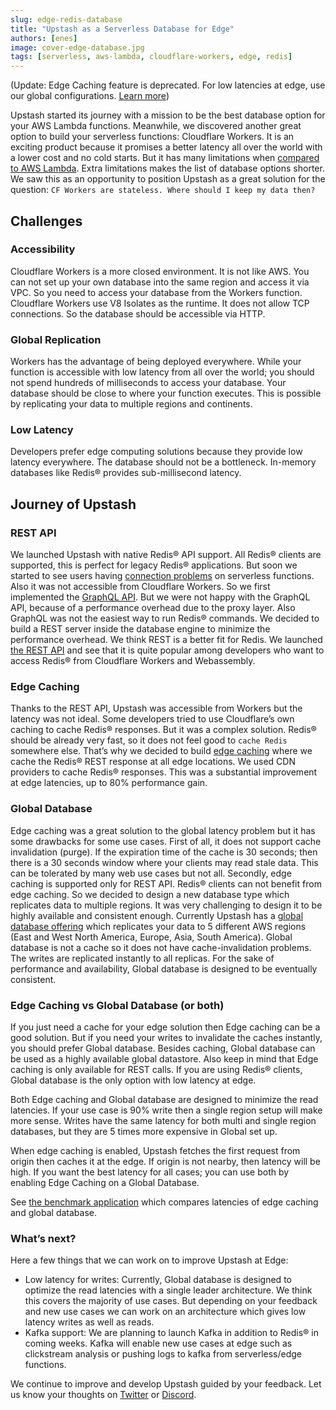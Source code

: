 ```yaml
---
slug: edge-redis-database
title: "Upstash as a Serverless Database for Edge"
authors: [enes]
image: cover-edge-database.jpg
tags: [serverless, aws-lambda, cloudflare-workers, edge, redis]
---
```


(Update: Edge Caching feature is deprecated. For low latencies at edge, use our global configurations. [Learn more](https://docs.upstash.com/redis/features/globaldatabase))

Upstash started its journey with a mission to be the best database option for your AWS Lambda functions. Meanwhile, we discovered another great option to build your serverless functions: Cloudflare Workers. It is an exciting product because it promises a better latency all over the world with a lower cost and no cold starts. But it has many limitations when [compared to AWS Lambda](https://blog.upstash.com/aws-lambda-vs-cloudflare-workers). Extra limitations makes the list of database options shorter. We saw this as an opportunity to position Upstash as a great solution for the question: `CF Workers are stateless. Where should I keep my data then?`

## Challenges

### Accessibility

Cloudflare Workers is a more closed environment. It is not like AWS. You can not set up your own database into the same region and access it via VPC. So you need to access your database from the Workers function. Cloudflare Workers use V8 Isolates as the runtime. It does not allow TCP connections. So the database should be accessible via HTTP.

### Global Replication

Workers has the advantage of being deployed everywhere. While your function is accessible with low latency from all over the world; you should not spend hundreds of milliseconds to access your database. Your database should be close to where your function executes. This is possible by replicating your data to multiple regions and continents.

### Low Latency

Developers prefer edge computing solutions because they provide low latency everywhere. The database should not be a bottleneck. In-memory databases like Redis® provides sub-millisecond latency.

## Journey of Upstash

### REST API

We launched Upstash with native Redis® API support. All Redis® clients are supported, this is perfect for legacy Redis® applications. But soon we started to see users having [connection problems](https://blog.upstash.com/serverless-database-connections) on serverless functions. Also it was not accessible from Cloudflare Workers. So we first implemented the [GraphQL API](https://docs.upstash.com/features/graphqlapi). But we were not happy with the GraphQL API, because of a performance overhead due to the proxy layer. Also GraphQL was not the easiest way to run Redis® commands. We decided to build a REST server inside the database engine to minimize the performance overhead. We think REST is a better fit for Redis. We launched [the REST API](https://docs.upstash.com/features/restapi) and see that it is quite popular among developers who want to access Redis® from Cloudflare Workers and Webassembly.

### Edge Caching

Thanks to the REST API, Upstash was accessible from Workers but the latency was not ideal. Some developers tried to use Cloudflare’s own caching to cache Redis® responses. But it was a complex solution. Redis® should be already very fast, so it does not feel good to `cache Redis` somewhere else. That’s why we decided to build [edge caching](https://docs.upstash.com/features/edgecaching) where we cache the Redis® REST response at all edge locations. We used CDN providers to cache Redis® responses. This was a substantial improvement at edge latencies, up to 80% performance gain.

### Global Database

Edge caching was a great solution to the global latency problem but it has some drawbacks for some use cases. First of all, it does not support cache invalidation (purge). If the expiration time of the cache is 30 seconds; then there is a 30 seconds window where your clients may read stale data. This can be tolerated by many web use cases but not all. Secondly, edge caching is supported only for REST API. Redis® clients can not benefit from edge caching. So we decided to design a new database type which replicates data to multiple regions. It was very challenging to design it to be highly available and consistent enough. Currently Upstash has a [global database offering](https://docs.upstash.com/features/globaldatabase) which replicates your data to 5 different AWS regions (East and West North America, Europe, Asia, South America). Global database is not a cache so it does not have cache-invalidation problems. The writes are replicated instantly to all replicas. For the sake of performance and availability, Global database is designed to be eventually consistent.

### Edge Caching vs Global Database (or both)

If you just need a cache for your edge solution then Edge caching can be a good solution. But if you need your writes to invalidate the caches instantly, you should prefer Global database. Besides caching, Global database can be used as a highly available global datastore. Also keep in mind that Edge caching is only available for REST calls. If you are using Redis® clients, Global database is the only option with low latency at edge.

Both Edge caching and Global database are designed to minimize the read latencies. If your use case is 90% write then a single region setup will make more sense. Writes have the same latency for both multi and single region databases, but they are 5 times more expensive in Global set up.

When edge caching is enabled, Upstash fetches the first request from origin then caches it at the edge. If origin is not nearby, then latency will be high. If you want the best latency for all cases; you can use both by enabling Edge Caching on a Global Database.

See [the benchmark application](https://edge-benchmark.vercel.app/) which compares latencies of edge caching and global database.

### What’s next?

Here a few things that we can work on to improve Upstash at Edge:

- Low latency for writes: Currently, Global database is designed to optimize the read latencies with a single leader architecture. We think this covers the majority of use cases. But depending on your feedback and new use cases we can work on an architecture which gives low latency writes as well as reads.
- Kafka support: We are planning to launch Kafka in addition to Redis® in coming weeks. Kafka will enable new use cases at edge such as clickstream analysis or pushing logs to kafka from serverless/edge functions.

We continue to improve and develop Upstash guided by your feedback. Let us know your thoughts on [Twitter](https://twitter.com/upstash) or [Discord](https://discord.gg/w9SenAtbme).
